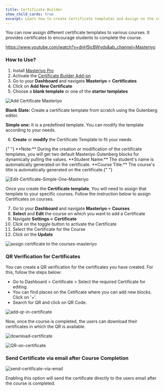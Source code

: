 ```yaml
---
title: Certificate Builder
show_child_cards: true
excerpt: Learn how to create Certificate templates and Assign on the courses. Provide certificates to encourage students to complete the course.
---
```


You can now assign different certificate templates to various courses. It provides certificates to encourage students to complete the course.

<Embed>https://www.youtube.com/watch?v=dnH5icBWyds&ab_channel=Masteriyo</Embed>

### How to Use?

1. Install [Masteriyo Pro](https://docs.masteriyo.com/getting-started/installation#installing-masteriyo-lms-pro-version)
2. Activate the [Certificate Builder Add-on](https://docs.masteriyo.com/getting-started/activate-masteriyo-addons)
3. Go to your **Dashboard** and navigate **Masteriyo**-> **Certificates**
4. Click on **Add New Certificate**
5. Choose a **blank template** or one of the **starter templates**

![Add Certificate Masteriyo](https://user-images.githubusercontent.com/24367265/193017034-99922535-a922-471a-aac0-5c65045c7d55.png)

**Blank Slate:** Create a certificate template from scratch using the Gutenberg editor.

**Simple one:** It is a predefined template. You can modify the template according to your needs.

6. **Create** or **modify** the Certificate Template to fit your needs.

<Callout>
  {" "} 
  **Note:** During the creation or modification of the certificate templates, you
  will get two default Masteriyo Gutenberg blocks for dynamically pulling the values.
  **Student Name:** The student's name is automatically generated on the certificate.
  **Course Title:** The course's title is automatically generated on the certificate.{" "}
</Callout>

![Edit-Certificate-Simple-One-Masteriyo](https://user-images.githubusercontent.com/24367265/193017246-f8631f1e-4397-4dc0-b022-1a61fb34560f.png)

Once you create the **Certificate template**, You will need to assign that template to your specific courses. Follow the instruction below to assign Certificates on courses.

7. Go to your **Dashboard** and navigate **Masteriyo**-> **Courses**
8. **Select** and **Edit** the course on which you want to add a Certificate
9. Navigate **Settings**-> **Certificate**
10. Click on the toggle button to activate the Certificate
11. Select the Certificate for the Course
12. Click on the **Update**

![assign certificate to the courses-masteriyo](https://user-images.githubusercontent.com/24367265/193017309-05112f5a-755a-43f5-a117-43b08d28111b.png)

### QR Verification for Certificates

You can create a QR verification for the certificates you have created. For this, follow the steps below:

- Go to Dashboard > Certificate > Select the required Certificate for editing.
- You can find places on the Cetificate where you can add new blocks. Click on '+'.
- Search for QR and click on QR Code.

![add-qr-in-certificate](https://github.com/Masteriyo/masteriyo-docs/assets/75772539/1f2693cc-332e-48a2-9416-75b0069e50bf)

Now, once the course is completed, the users can download their certificates in which the QR is available.

![download-certificate](https://github.com/Masteriyo/masteriyo-docs/assets/75772539/9d08c93b-851a-4e14-b21c-561d8c9d80ac)

![QR-on-certificate](https://github.com/Masteriyo/masteriyo-docs/assets/75772539/5d9ca442-e111-4f77-9634-40c74cc68ada)

### Send Certificate via email after Course Completion

![send-certificate-via-email](https://github.com/Masteriyo/masteriyo-docs/assets/75772539/bb0ad1fd-f88a-4de3-8b6e-ad90258f4000)

Enabling this option will send the certificate directly to the users email after the course is completed.
